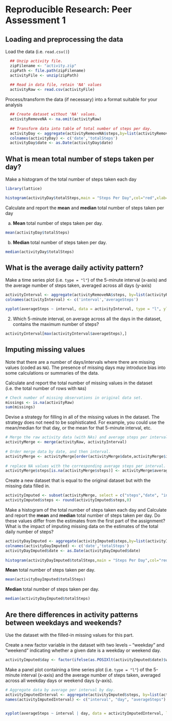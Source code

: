 # Reproducible Research: Peer Assessment 1


## Loading and preprocessing the data

Load the data (i.e. `read.csv()`)
```r

  ## Unzip activity file.
  zipFilename <- "activity.zip"
  zipPath <- file.path(zipFilename)
  activityFile <- unzip(zipPath)
  
  ## Read in data file, retain 'NA' values
  activityRaw <- read.csv(activityFile)

```

Process/transform the data (if necessary) into a format suitable for your analysis
```r

  ## Create dataset without 'NA' values.
  activityRemoveNA <- na.omit(activityRaw)
  
  ## Transform data into table of total number of steps per day.
  activityDay <- aggregate(activityRemoveNA$steps,by=list(activityRemoveNA$date),sum)
  colnames(activityDay) <- c('date','totalSteps')
  activityDay$date <- as.Date(activityDay$date)

```
## What is mean total number of steps taken per day?

Make a histogram of the total number of steps taken each day
```r
library(lattice)

histogram(activityDay$totalSteps,main = "Steps Per Day",col="red",xlab="Steps", ylab="Frequency",breaks=10)

```

Calculate and report the **mean** and **median** total number of steps taken per day

a) **Mean** total number of steps taken per day.
```r
mean(activityDay$totalSteps)
```

b) **Median** total number of steps taken per day.
```r
median(activityDay$totalSteps)
```

## What is the average daily activity pattern?

Make a time series plot (i.e. `type = "l"`) of the 5-minute interval (x-axis) and the average number of steps taken, averaged across all days (y-axis)
```r
activityInterval <- aggregate(activityRemoveNA$steps, by=list(activityRemoveNA$interval),mean)
colnames(activityInterval) <- c('interval','averageSteps')

xyplot(averageSteps ~ interval, data = activityInterval, type = "l", ylab="Average Steps", xlab="Interval", main="Average Steps Taken per 5-Minute Interval")
```

2. Which 5-minute interval, on average across all the days in the dataset, contains the maximum number of steps?
```r
activityInterval[max(activityInterval$averageSteps),]
```

## Imputing missing values

Note that there are a number of days/intervals where there are missing
values (coded as `NA`). The presence of missing days may introduce
bias into some calculations or summaries of the data.

Calculate and report the total number of missing values in the dataset (i.e. the total number of rows with `NA`s)
```r
# Check number of missing observations in original data set.
missings <- is.na(activityRaw)
sum(missings)
```

Devise a strategy for filling in all of the missing values in the dataset. The strategy does not need to be sophisticated. For example, you could use the mean/median for that day, or the mean for that 5-minute interval, etc.
```r
# Merge the raw activity data (with NAs) and average steps per interval data frames.
activityMerge <- merge(activityRaw, activityInterval)
  
# Order merge data by date, and then interval.
activityMerge <- activityMerge[order(activityMerge$date,activityMerge$interval),]
  
# replace NA values with the corresponding average steps per interval.
activityMerge$steps[is.na(activityMerge$steps)] <- activityMerge$averageSteps[is.na(activityMerge$steps)]
```

Create a new dataset that is equal to the original dataset but with the missing data filled in.
```r
activityImputed <- subset(activityMerge, select = c("steps","date", "interval") )
activityImputed$steps <- round(activityImputed$steps,0)
```

Make a histogram of the total number of steps taken each day and Calculate and report the **mean** and **median** total number of steps taken per day. Do these values differ from the estimates from the first part of the assignment? What is the impact of imputing missing data on the estimates of the total daily number of steps?
```r
activityDayImputed <- aggregate(activityImputed$steps,by=list(activityImputed$date),sum)
colnames(activityDayImputed) <- c('date','totalSteps')
activityDayImputed$date <- as.Date(activityDayImputed$date)
  
histogram(activityDayImputed$totalSteps,main = "Steps Per Day",col="red",xlab="Steps", ylab="Frequency",breaks=10)
```
**Mean** total number of steps taken per day.
```r
mean(activityDayImputed$totalSteps)
```
**Median** total number of steps taken per day.
```r
median(activityDayImputed$totalSteps)
```

## Are there differences in activity patterns between weekdays and weekends?

Use the dataset with the filled-in missing values for this part.

Create a new factor variable in the dataset with two levels -- "weekday" and "weekend" indicating whether a given date is a weekday or weekend day.
```r
activityImputed$day <- factor(ifelse(as.POSIXlt(activityImputed$date)$wday %% 6 == 0, "Weekend", "Weekday"))
```
Make a panel plot containing a time series plot (i.e. `type = "l"`) of the 5-minute interval (x-axis) and the average number of steps taken, averaged across all weekday days or weekend days (y-axis).
```r
# Aggregate data by average per interval by day.
activityImputedInterval <- aggregate(activityImputed$steps, by=list(activityImputed$interval,activityImputed$day),mean)
names(activityImputedInterval) <- c("interval", "day", "averageSteps")
  

xyplot(averageSteps ~ interval | day, data = activityImputedInterval, layout = c(1, 2), type = "l", ylab="Average Steps", xlab="Interval", main="Average Steps Taken per 5-Minute Interval; Weekday vs. Weekend")
```
